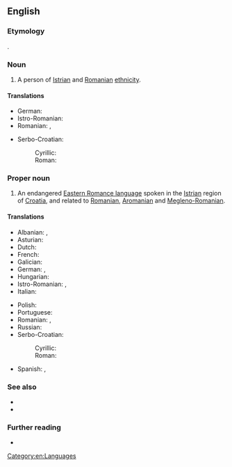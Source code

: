 ==English==
{{wikipedia|Istro-Romanian}}

===Etymology===
{{prefix|en|Istro|Romanian}}.

===Noun===
{{en-noun}}

# A person of [[Istrian]] and [[Romanian]] [[ethnicity]].

====Translations====
{{trans-top|person}}
* German: {{t|de|Istrorumäne|m}}
* Istro-Romanian: {{t|ruo|rumâr|m}}
* Romanian: {{t+|ro|istroromân|m}}, {{t+|ro|istroromâncă|f}}
{{trans-mid}}
* Serbo-Croatian:
*: Cyrillic: {{t|sh|Истрорумуњ|m}}
*: Roman: {{t|sh|Istrorumunj|m}}
{{trans-bottom}}

===Proper noun===
{{en-proper noun}}

# An endangered [[w:Eastern Romance languages|Eastern Romance language]] spoken in the [[Istria]]n region of [[Croatia]], and related to [[Romanian]], [[Aromanian]] and [[Megleno-Romanian]].

====Translations====
{{trans-top|language}}
* Albanian: {{t|sq|istrorumun|f}}, {{t+|sq|gjuha istrorumune|f}}
* Asturian: {{t|ast|istrorrumanu}}
* Dutch: {{t|nl|Istro-Roemeens}}
* French: {{t|fr|Istro-roumain}}
* Galician: {{t|gl|[[lingua]] [[istrio-romanesa]]|f}}
* German: {{t|de|[[istrorumänisch]]e [[Sprache]]|f}}, {{t|de|Istrorumänisch|n}}
* Hungarian: {{t|hu|isztroromán nyelv}}
* Istro-Romanian: {{t|ruo|vlăşeşte}}, {{t|ruo|rumâreşte}}
* Italian: {{t|it|[[lingua]] [[istrorumena]]|f}}
{{trans-mid}}
* Polish: {{t+|pl|istrorumuński|m}}
* Portuguese: {{t+|pt|istro-romeno|m}}
* Romanian: {{t|ro|[[limba]] [[istroromână]]|f}}, {{t+|ro|istroromână|f}}
* Russian: {{t|ru|истрорумынский язы́к}}
* Serbo-Croatian:
*: Cyrillic: {{t|sh|истрорумуњски}}
*: Roman: {{t+|sh|istrorumunjski}}
* Spanish: {{t|es|[[idioma]] [[istrorrumano]]|m}}, {{t|es|istrorrumano|m}}
{{trans-bottom}}

===See also===
* {{langcat|ruo}}
* {{langlist}}

===Further reading===
* {{ethnologue|code=ruo}}

[[Category:en:Languages]]